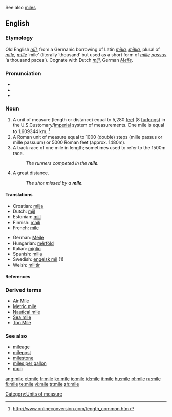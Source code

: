 See also [[miles]]
==English==

===Etymology===
{{Wikipedia}}

Old English ''[[mil#Old English|mīl]]'', from a Germanic borrowing of Latin ''[[milia|mīlia]], [[millia|mīllia]]'', plural of ''[[mile#Latin|mīle]], [[mille|mīlle]]'' ‘mile’ (literally ‘thousand’ but used as a short form of ''[[mille]] [[passus]]'' ‘a thousand paces’).  Cognate with Dutch ''[[mijl]]'', German ''[[Meile]]''.

===Pronunciation===
*{{IPA|/maɪl/}}
*{{audio|en-us-mile.ogg|Audio (US)}}
*{{rhymes|aɪl}}

===Noun===
{{en-noun}}

# A unit of measure (length or distance) equal to 5,280 [[feet]] (8 [[furlong]]s) in the U.S.Customary/[[Imperial]] system of measurements. One mile is equal to 1.609344 km. <ref> http://www.onlineconversion.com/length_common.htm</ref>
# A Roman unit of measure equal to 1000 (double) steps (mille passus or mille passuum) or 5000 Roman feet (approx. 1480m).
# A track race of one mile in length; sometimes used to refer to the 1500m race.
#:''The runners competed in the '''mile'''.''
#  {{slang}} A great distance.
#:''The shot missed by a '''mile'''.''

====Translations====
{{top}}
*Croatian: [[milja]] {{f}}
*Dutch: [[mijl]] {{m}}
*Estonian: [[miil]]
*Finnish: [[maili]]
*French: [[mile]] {{m}}
{{mid}}
*German: [[Meile]] {{f}}
*Hungarian: [[mérföld]]
*Italian: [[miglio]] {{m}}
*Spanish: [[milla]] {{f}}
*Swedish: [[engelsk mil]] {{c}} (1)
*Welsh: [[milltir]]
{{bottom}}
==== References ====
<References/>

===Derived terms===
{{top}}
*[[Air Mile]]
*[[Metric mile]]
*[[Nautical mile]]
*[[Sea mile]]
*[[Ton Mile]]
{{bottom}}

===See also===
{{top}}
*[[mileage]]
*[[milepost]]
*[[milestone]]
*[[miles per gallon]]
*[[mpg]]
{{bottom}}

[[Category:Units of measure]]

[[ang:mile]]
[[et:mile]]
[[fr:mile]]
[[ko:mile]]
[[io:mile]]
[[id:mile]]
[[it:mile]]
[[hu:mile]]
[[pl:mile]]
[[ru:mile]]
[[fi:mile]]
[[te:mile]]
[[vi:mile]]
[[tr:mile]]
[[zh:mile]]